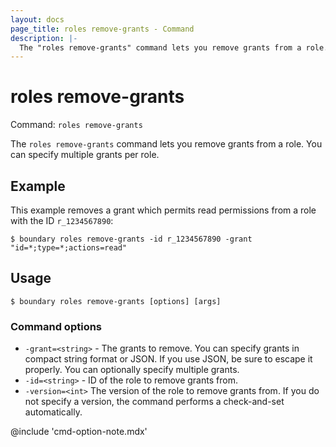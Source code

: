 ```yaml
---
layout: docs
page_title: roles remove-grants - Command
description: |-
  The "roles remove-grants" command lets you remove grants from a role.
---
```


# roles remove-grants

Command: `roles remove-grants`

The `roles remove-grants` command lets you remove grants from a role.
You can specify multiple grants per role.

## Example

This example removes a grant which permits read permissions from a role with the ID `r_1234567890`:

```shell-session
$ boundary roles remove-grants -id r_1234567890 -grant "id=*;type=*;actions=read"
```

## Usage

<CodeBlockConfig hideClipboard>

```shell-session
$ boundary roles remove-grants [options] [args]
```

</CodeBlockConfig>

### Command options

- `-grant=<string>` - The grants to remove.
You can specify grants in compact string format or JSON.
If you use JSON, be sure to escape it properly.
You can optionally specify multiple grants.
- `-id=<string>` - ID of the role to remove grants from.
- `-version=<int>` The version of the role to remove grants from.
If you do not specify a version, the command performs a check-and-set automatically.

@include 'cmd-option-note.mdx'